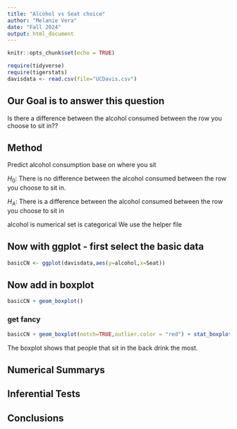 ```yaml
---
title: "Alcohol vs Seat choice"
author: "Melanie Vera"
date: "Fall 2024"
output: html_document
---
```


```r
knitr::opts_chunk$set(echo = TRUE)
```

```r
require(tidyverse)
require(tigerstats)
davisdata <- read.csv(file="UCDavis.csv")
```
## Our Goal is to answer this question 
Is there a difference between the alcohol consumed between the row you choose to sit in??

## Method
Predict alcohol consumption base on where you sit

$H_0$: There is no difference between the alcohol consumed between the row you choose to sit in.

$H_A$: There is a difference between the alcohol consumed between the row you choose to sit in

alcohol is numerical
set is categorical
We use the helper file

## Now with ggplot - first select the basic data

```r
basicCN <- ggplot(davisdata,aes(y=alcohol,x=Seat))
```
## Now add in boxplot

```r
basicCN + geom_boxplot()
```
  
  
### get fancy  

```r
basicCN + geom_boxplot(notch=TRUE,outlier.color = "red") + stat_boxplot(geom ='errorbar') + labs(title="Fancy notch boxplot \n with 2 lines")
```

The boxplot shows that people that sit in the back drink the most. 

## Numerical Summarys 

## Inferential Tests

## Conclusions


